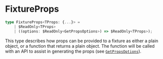 
<Meta
    title="Packages / Testing / Fixtures / Types / FixtureProps"
/>

# FixtureProps

```ts
type FixtureProps<TProps: {...}> =
    | $ReadOnly<TProps>
    | ((options: $ReadOnly<GetPropsOptions>) => $ReadOnly<TProps>);
```

This type describes how props can be provided to a fixture as either a plain object, or a function that returns a plain object. The function will be called with an API to assist in generating the props (see <a href="./?path=/docs/packages-testing-fixtures-types-getpropsoptions--docs">`GetPropsOptions`</a>).
